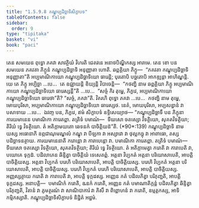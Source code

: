 ```yaml
---
title: "1.5.9.8 កណ្ឌុប្បដិច្ឆាទិសិក្ខាបទ"
tableOfContents: false
sidebar:
  order: 9
type: "tipitaka"
basket: "vi"
book: "paci"
---
```



<DynamicBreadcrumb />

<Division number="537" book="paci">

<Paragraph number="1567" book="paci">
តេន សមយេន ពុទ្ធោ ភគវា សាវត្ថិយំ វិហរតិ ជេតវនេ អនាថបិណ្ឌិកស្ស អារាមេ. តេន ខោ បន សមយេន ភគវតា ភិក្ខូនំ កណ្ឌុប្បដិច្ឆាទិ អនុញ្ញាតា ហោតិ. ឆព្ពគ្គិយា ភិក្ខូ—  “ភគវតា កណ្ឌុប្បដិច្ឆាទិ អនុញ្ញាតា”តិ អប្បមាណិកាយោ កណ្ឌុប្បដិច្ឆាទិយោ ធារេន្តិ; បុរតោបិ បច្ឆតោបិ អាកឌ្ឍន្តា អាហិណ្ឌន្តិ.
</Paragraph>

<Paragraph number="1568" book="paci">
យេ តេ ភិក្ខូ អប្បិច្ឆា …បេ…  តេ ឧជ្ឈាយន្តិ ខិយ្យន្តិ វិបាចេន្តិ—  “កថញ្ហិ នាម ឆព្ពគ្គិយា ភិក្ខូ អប្បមាណិកាយោ កណ្ឌុប្បដិច្ឆាទិយោ ធារេស្សន្តី”តិ …បេ…  “សច្ចំ កិរ តុម្ហេ, ភិក្ខវេ, អប្បមាណិកាយោ កណ្ឌុប្បដិច្ឆាទិយោ ធារេថា”តិ? “សច្ចំ, ភគវា”តិ. វិគរហិ ពុទ្ធោ ភគវា …បេ…  កថញ្ហិ នាម តុម្ហេ, មោឃបុរិសា, អប្បមាណិកាយោ កណ្ឌុប្បដិច្ឆាទិយោ ធារេស្សថ. នេតំ, មោឃបុរិសា, អប្បសន្នានំ វា បសាទាយ …បេ…  ឯវញ្ច បន, ភិក្ខវេ, ឥមំ សិក្ខាបទំ ឧទ្ទិសេយ្យាថ—
</Paragraph>

</Division>
<Division number="538" book="paci">

<Paragraph number="1569" book="paci">
<Emphasis>“កណ្ឌុប្បដិច្ឆាទឹ បន ភិក្ខុនា ការយមានេន បមាណិកា ការេតព្ពា. តត្រិទំ បមាណំ—  ទីឃសោ ចតស្សោ វិទត្ថិយោ, សុគតវិទត្ថិយា; តិរិយំ ទ្វេ វិទត្ថិយោ. តំ អតិក្កាមយតោ ឆេទនកំ បាចិត្តិយន៑”</Emphasis>តិ. (*90*:<Emphasis>139</Emphasis>)
</Paragraph>

</Division>
<Division number="539" book="paci">

<Paragraph number="1570" book="paci">
<Emphasis>កណ្ឌុប្បដិច្ឆាទិ</Emphasis> នាម យស្ស អធោនាភិ ឧព្ភជាណុមណ្ឌលំ កណ្ឌុ វា បីឡកា វា អស្សាវោ វា ថុល្លកច្ឆុ វា អាពាធោ, តស្ស បដិច្ឆាទនត្ថាយ.
</Paragraph>

<Paragraph number="1571" book="paci">
<Emphasis>ការយមានេនា</Emphasis>តិ ករោន្តោ វា ការាបេន្តោ វា. បមាណិកា ការេតព្ពា. តត្រិទំ បមាណំ—  ទីឃសោ ចតស្សោ វិទត្ថិយោ, សុគតវិទត្ថិយា; តិរិយំ ទ្វេ វិទត្ថិយោ. តំ អតិក្កាមេត្វា ករោតិ វា ការាបេតិ វា, បយោគេ ទុក្កដំ. បដិលាភេន ឆិន្ទិត្វា បាចិត្តិយំ ទេសេតព្ពំ.
</Paragraph>

</Division>
<Division number="540" book="paci">

<Paragraph number="1572" book="paci">
អត្តនា វិប្បកតំ អត្តនា បរិយោសាបេតិ, អាបត្តិ បាចិត្តិយស្ស. អត្តនា វិប្បកតំ បរេហិ បរិយោសាបេតិ, អាបត្តិ បាចិត្តិយស្ស. បរេហិ វិប្បកតំ អត្តនា បរិយោសាបេតិ, អាបត្តិ បាចិត្តិយស្ស. បរេហិ វិប្បកតំ បរេហិ បរិយោសាបេតិ, អាបត្តិ បាចិត្តិយស្ស.
</Paragraph>

<Paragraph number="1573" book="paci">
អញ្ញស្សត្ថាយ ករោតិ វា ការាបេតិ វា, អាបត្តិ ទុក្កដស្ស. អញ្ញេន កតំ បដិលភិត្វា បរិភុញ្ជតិ, អាបត្តិ ទុក្កដស្ស.
</Paragraph>

</Division>
<Division number="541" book="paci">

<Paragraph number="1574" book="paci">
អនាបត្តិ—  បមាណិកំ ករោតិ, ឩនកំ ករោតិ, អញ្ញេន កតំ បមាណាតិក្កន្តំ បដិលភិត្វា ឆិន្ទិត្វា បរិភុញ្ជតិ, វិតានំ វា ភូមត្ថរណំ វា សាណិបាការំ វា ភិសឹ វា ពិព្ពោហនំ វា ករោតិ, ឧម្មត្តកស្ស, អាទិកម្មិកស្សាតិ.

</Paragraph>
</Division>

<Paragraph number="1575" type="center" book="paci">
កណ្ឌុប្បដិច្ឆាទិសិក្ខាបទំ និដ្ឋិតំ អដ្ឋមំ.
</Paragraph>
